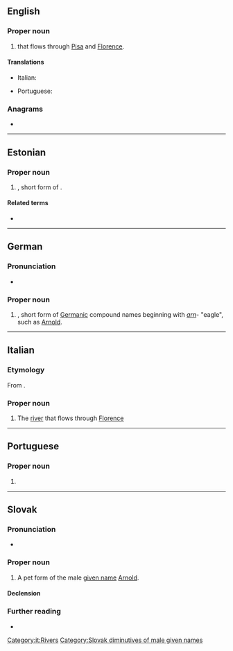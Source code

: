 {{also|Arņo}}
==English==

===Proper noun===
{{wikipedia}}
{{en-proper noun}}

# {{place|en|river|r/Tuscany}} that flows through [[Pisa]] and [[Florence]].

====Translations====
{{trans-top|river in Tuscany}}
* Italian: {{t+|it|Arno|m}}
{{trans-mid}}
* Portuguese: {{t|pt|Arno|m}}
{{trans-bottom}}

===Anagrams===
* {{anagrams|en|a=anor|Aron|NRAO|Nora|Oran|Rona|roan|rona}}

----

==Estonian==

===Proper noun===
{{head|et|proper noun}}

# {{given name|et|male}}, short form of {{m|et|Arnold}}.

====Related terms====
* {{l|et|Aarne}}

----

==German==

===Pronunciation===
* {{audio|de|De-Arno.ogg|Audio}}

===Proper noun===
{{head|de|proper noun}}

# {{given name|de|male}}, short form of [[Germanic]] compound names beginning with ''[[arn]]''- "eagle", such as [[Arnold]].

----

==Italian==

===Etymology===
From {{etyl|la|it}} {{m|la|Arnus}}.

===Proper noun===
{{wikipedia|lang=it}}
{{it-proper noun}}

# The [[river]] that flows through [[Florence]]

[[Category:it:Rivers]]

----

==Portuguese==

===Proper noun===
{{pt-proper noun|m}}

# {{place|pt|river|r/Tuscany|t1=Arno}}

----

==Slovak==

===Pronunciation===
* {{IPA|sk|/ˈarnɔ/}}

===Proper noun===
{{sk-proper noun|g=m|gen=Arna|decl=chlap}}

# A pet form of the male [[given name]] [[Arnold]].

====Declension====
{{sk-decl-noun-sg|Arno|Arna|Arnovi|Arna|Arnovi|Arnom}}

===Further reading===
* {{R:SDK|Arnold}}

[[Category:Slovak diminutives of male given names]]